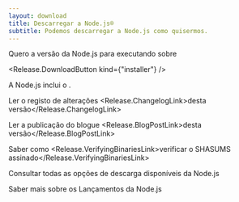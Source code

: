 ```yaml
---
layout: download
title: Descarregar a Node.js®
subtitle: Podemos descarregar a Node.js como quisermos.
---
```


<section>
Quero a versão <Release.VersionDropdown /> da Node.js para <Release.OperatingSystemDropdown exclude={["LINUX", "AIX"]} /> executando sobre <Release.BitnessDropdown />

<Release.DownloadButton kind={"installer"} />
</section>

<section>
A Node.js inclui o <Release.NpmLink />.

Ler o registo de alterações <Release.ChangelogLink>desta versão</Release.ChangelogLink>

Ler a publicação do blogue <Release.BlogPostLink>desta versão</Release.BlogPostLink>

Saber como <Release.VerifyingBinariesLink>verificar o SHASUMS assinado</Release.VerifyingBinariesLink>

Consultar todas as <LinkWithArrow href="https://nodejs.org/dist/"> opções de descarga disponíveis </LinkWithArrow> da Node.js

Saber mais sobre os <LinkWithArrow href="about/previous-releases"> Lançamentos da Node.js </LinkWithArrow>

</section>
